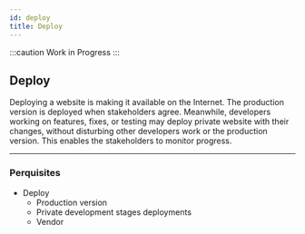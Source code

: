 ```yaml
---
id: deploy
title: Deploy
---
```


:::caution Work in Progress
:::

## Deploy

Deploying a website is making it available on the Internet. The production version is deployed when stakeholders agree. Meanwhile, developers working on features, fixes, or testing may deploy private website with their changes, without disturbing other developers work or the production version. This enables the stakeholders to monitor progress.

---

### Perquisites

- Deploy
	- Production version
	- Private development stages deployments
	- Vendor


